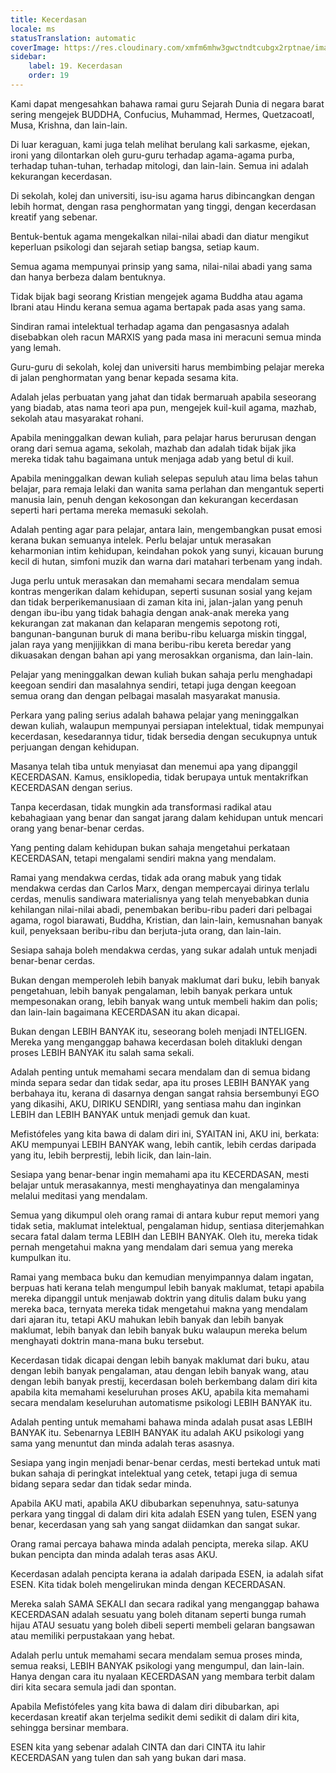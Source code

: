 ```yaml
---
title: Kecerdasan
locale: ms
statusTranslation: automatic
coverImage: https://res.cloudinary.com/xmfm6mhw3gwctndtcubgx2rptnae/image/upload/v1740337243/small_cover_educacion_fundamental_a051170f1c.webp
sidebar:
    label: 19. Kecerdasan
    order: 19
---
```

Kami dapat mengesahkan bahawa ramai guru Sejarah Dunia di negara barat sering mengejek BUDDHA, Confucius, Muhammad, Hermes, Quetzacoatl, Musa, Krishna, dan lain-lain.

Di luar keraguan, kami juga telah melihat berulang kali sarkasme, ejekan, ironi yang dilontarkan oleh guru-guru terhadap agama-agama purba, terhadap tuhan-tuhan, terhadap mitologi, dan lain-lain. Semua ini adalah kekurangan kecerdasan.

Di sekolah, kolej dan universiti, isu-isu agama harus dibincangkan dengan lebih hormat, dengan rasa penghormatan yang tinggi, dengan kecerdasan kreatif yang sebenar.

Bentuk-bentuk agama mengekalkan nilai-nilai abadi dan diatur mengikut keperluan psikologi dan sejarah setiap bangsa, setiap kaum.

Semua agama mempunyai prinsip yang sama, nilai-nilai abadi yang sama dan hanya berbeza dalam bentuknya.

Tidak bijak bagi seorang Kristian mengejek agama Buddha atau agama Ibrani atau Hindu kerana semua agama bertapak pada asas yang sama.

Sindiran ramai intelektual terhadap agama dan pengasasnya adalah disebabkan oleh racun MARXIS yang pada masa ini meracuni semua minda yang lemah.

Guru-guru di sekolah, kolej dan universiti harus membimbing pelajar mereka di jalan penghormatan yang benar kepada sesama kita.

Adalah jelas perbuatan yang jahat dan tidak bermaruah apabila seseorang yang biadab, atas nama teori apa pun, mengejek kuil-kuil agama, mazhab, sekolah atau masyarakat rohani.

Apabila meninggalkan dewan kuliah, para pelajar harus berurusan dengan orang dari semua agama, sekolah, mazhab dan adalah tidak bijak jika mereka tidak tahu bagaimana untuk menjaga adab yang betul di kuil.

Apabila meninggalkan dewan kuliah selepas sepuluh atau lima belas tahun belajar, para remaja lelaki dan wanita sama perlahan dan mengantuk seperti manusia lain, penuh dengan kekosongan dan kekurangan kecerdasan seperti hari pertama mereka memasuki sekolah.

Adalah penting agar para pelajar, antara lain, mengembangkan pusat emosi kerana bukan semuanya intelek. Perlu belajar untuk merasakan keharmonian intim kehidupan, keindahan pokok yang sunyi, kicauan burung kecil di hutan, simfoni muzik dan warna dari matahari terbenam yang indah.

Juga perlu untuk merasakan dan memahami secara mendalam semua kontras mengerikan dalam kehidupan, seperti susunan sosial yang kejam dan tidak berperikemanusiaan di zaman kita ini, jalan-jalan yang penuh dengan ibu-ibu yang tidak bahagia dengan anak-anak mereka yang kekurangan zat makanan dan kelaparan mengemis sepotong roti, bangunan-bangunan buruk di mana beribu-ribu keluarga miskin tinggal, jalan raya yang menjijikkan di mana beribu-ribu kereta beredar yang dikuasakan dengan bahan api yang merosakkan organisma, dan lain-lain.

Pelajar yang meninggalkan dewan kuliah bukan sahaja perlu menghadapi keegoan sendiri dan masalahnya sendiri, tetapi juga dengan keegoan semua orang dan dengan pelbagai masalah masyarakat manusia.

Perkara yang paling serius adalah bahawa pelajar yang meninggalkan dewan kuliah, walaupun mempunyai persiapan intelektual, tidak mempunyai kecerdasan, kesedarannya tidur, tidak bersedia dengan secukupnya untuk perjuangan dengan kehidupan.

Masanya telah tiba untuk menyiasat dan menemui apa yang dipanggil KECERDASAN. Kamus, ensiklopedia, tidak berupaya untuk mentakrifkan KECERDASAN dengan serius.

Tanpa kecerdasan, tidak mungkin ada transformasi radikal atau kebahagiaan yang benar dan sangat jarang dalam kehidupan untuk mencari orang yang benar-benar cerdas.

Yang penting dalam kehidupan bukan sahaja mengetahui perkataan KECERDASAN, tetapi mengalami sendiri makna yang mendalam.

Ramai yang mendakwa cerdas, tidak ada orang mabuk yang tidak mendakwa cerdas dan Carlos Marx, dengan mempercayai dirinya terlalu cerdas, menulis sandiwara materialisnya yang telah menyebabkan dunia kehilangan nilai-nilai abadi, penembakan beribu-ribu paderi dari pelbagai agama, rogol biarawati, Buddha, Kristian, dan lain-lain, kemusnahan banyak kuil, penyeksaan beribu-ribu dan berjuta-juta orang, dan lain-lain.

Sesiapa sahaja boleh mendakwa cerdas, yang sukar adalah untuk menjadi benar-benar cerdas.

Bukan dengan memperoleh lebih banyak maklumat dari buku, lebih banyak pengetahuan, lebih banyak pengalaman, lebih banyak perkara untuk mempesonakan orang, lebih banyak wang untuk membeli hakim dan polis; dan lain-lain bagaimana KECERDASAN itu akan dicapai.

Bukan dengan LEBIH BANYAK itu, seseorang boleh menjadi INTELIGEN. Mereka yang menganggap bahawa kecerdasan boleh ditakluki dengan proses LEBIH BANYAK itu salah sama sekali.

Adalah penting untuk memahami secara mendalam dan di semua bidang minda separa sedar dan tidak sedar, apa itu proses LEBIH BANYAK yang berbahaya itu, kerana di dasarnya dengan sangat rahsia bersembunyi EGO yang dikasihi, AKU, DIRIKU SENDIRI, yang sentiasa mahu dan inginkan LEBIH dan LEBIH BANYAK untuk menjadi gemuk dan kuat.

Mefistófeles yang kita bawa di dalam diri ini, SYAITAN ini, AKU ini, berkata: AKU mempunyai LEBIH BANYAK wang, lebih cantik, lebih cerdas daripada yang itu, lebih berprestij, lebih licik, dan lain-lain.

Sesiapa yang benar-benar ingin memahami apa itu KECERDASAN, mesti belajar untuk merasakannya, mesti menghayatinya dan mengalaminya melalui meditasi yang mendalam.

Semua yang dikumpul oleh orang ramai di antara kubur reput memori yang tidak setia, maklumat intelektual, pengalaman hidup, sentiasa diterjemahkan secara fatal dalam terma LEBIH dan LEBIH BANYAK. Oleh itu, mereka tidak pernah mengetahui makna yang mendalam dari semua yang mereka kumpulkan itu.

Ramai yang membaca buku dan kemudian menyimpannya dalam ingatan, berpuas hati kerana telah mengumpul lebih banyak maklumat, tetapi apabila mereka dipanggil untuk menjawab doktrin yang ditulis dalam buku yang mereka baca, ternyata mereka tidak mengetahui makna yang mendalam dari ajaran itu, tetapi AKU mahukan lebih banyak dan lebih banyak maklumat, lebih banyak dan lebih banyak buku walaupun mereka belum menghayati doktrin mana-mana buku tersebut.

Kecerdasan tidak dicapai dengan lebih banyak maklumat dari buku, atau dengan lebih banyak pengalaman, atau dengan lebih banyak wang, atau dengan lebih banyak prestij, kecerdasan boleh berkembang dalam diri kita apabila kita memahami keseluruhan proses AKU, apabila kita memahami secara mendalam keseluruhan automatisme psikologi LEBIH BANYAK itu.

Adalah penting untuk memahami bahawa minda adalah pusat asas LEBIH BANYAK itu. Sebenarnya LEBIH BANYAK itu adalah AKU psikologi yang sama yang menuntut dan minda adalah teras asasnya.

Sesiapa yang ingin menjadi benar-benar cerdas, mesti bertekad untuk mati bukan sahaja di peringkat intelektual yang cetek, tetapi juga di semua bidang separa sedar dan tidak sedar minda.

Apabila AKU mati, apabila AKU dibubarkan sepenuhnya, satu-satunya perkara yang tinggal di dalam diri kita adalah ESEN yang tulen, ESEN yang benar, kecerdasan yang sah yang sangat diidamkan dan sangat sukar.

Orang ramai percaya bahawa minda adalah pencipta, mereka silap. AKU bukan pencipta dan minda adalah teras asas AKU.

Kecerdasan adalah pencipta kerana ia adalah daripada ESEN, ia adalah sifat ESEN. Kita tidak boleh mengelirukan minda dengan KECERDASAN.

Mereka salah SAMA SEKALI dan secara radikal yang menganggap bahawa KECERDASAN adalah sesuatu yang boleh ditanam seperti bunga rumah hijau ATAU sesuatu yang boleh dibeli seperti membeli gelaran bangsawan atau memiliki perpustakaan yang hebat.

Adalah perlu untuk memahami secara mendalam semua proses minda, semua reaksi, LEBIH BANYAK psikologi yang mengumpul, dan lain-lain. Hanya dengan cara itu nyalaan KECERDASAN yang membara terbit dalam diri kita secara semula jadi dan spontan.

Apabila Mefistófeles yang kita bawa di dalam diri dibubarkan, api kecerdasan kreatif akan terjelma sedikit demi sedikit di dalam diri kita, sehingga bersinar membara.

ESEN kita yang sebenar adalah CINTA dan dari CINTA itu lahir KECERDASAN yang tulen dan sah yang bukan dari masa.


